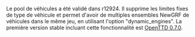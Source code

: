 

{{fr/Amorce}}

Le pool de véhicules a été validé dans r12924. Il supprime les limites fixes de type de véhicule et permet d'avoir de multiples ensembles NewGRF de véhicules dans le même jeu, en utilisant l'option "dynamic_engines". La première version stable incluant cette fonctionnalité est [[fr/Archive/OpenTTD/OpenTTD 0.7.0|OpenTTD 0.7.0]].
